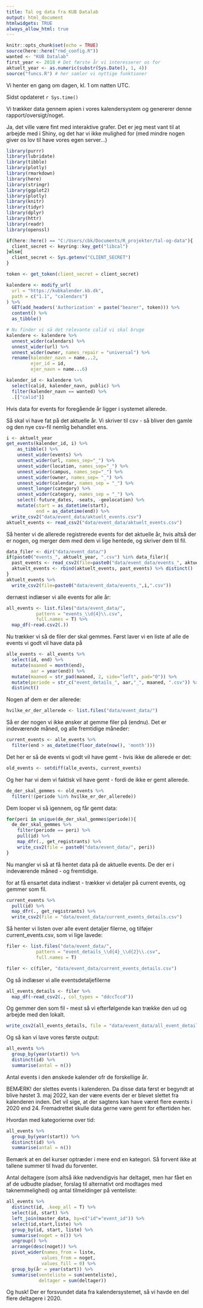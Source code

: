 ```yaml
---
title: Tal og data fra KUB Datalab
output: html_document
htmlwidgets: TRUE
always_allow_html: true
---
```

```r
knitr::opts_chunk$set(echo = TRUE)
source(here::here("rmd_config.R"))
wanted <- "KUB Datalab"
first_year <- 2018 # Det første år vi interesserer os for
aktuelt_year <- as.numeric(substr(Sys.Date(), 1, 4))
source("funcs.R") # her samler vi nyttige funktioner
```

Vi henter en gang om dagen, kl. 1 om natten UTC.

Sidst opdateret `r Sys.time()`




Vi trækker data gennem apien i vores kalendersystem og genererer denne 
rapport/oversigt/noget.

Ja, det ville være fint med interaktive grafer. Det er jeg mest vant til at 
arbejde med i Shiny, og det har vi ikke mulighed for (med mindre nogen giver
os lov til have vores egen server...)

```r
library(purrr)
library(lubridate)
library(tibble)  
library(plotly)
library(rmarkdown)
library(here)
library(stringr)
library(ggplot2)
library(plotly)
library(knitr)
library(tidyr)
library(dplyr)
library(httr) 
library(readr)
library(openssl)
```


```r
if(here::here() == "C:/Users/cbk/Documents/R_projekter/tal-og-data"){
  client_secret <- keyring::key_get("libcal")
}else{
  client_secret <- Sys.getenv("CLIENT_SECRET")
}
```

```r
token <- get_token(client_secret = client_secret)
```

```r
kalendere <- modify_url(
  url = "https://kubkalender.kb.dk",
  path = c("1.1", "calendars")
) %>% 
  GET(add_headers('Authorization' = paste("bearer", token))) %>% 
  content() %>% 
  as_tibble()
```

```r
# Nu finder vi så det relevante calid vi skal bruge
kalendere <- kalendere %>%
  unnest_wider(calendars) %>%
  unnest_wider(url) %>%
  unnest_wider(owner, names_repair = "universal") %>%
  rename(kalender_navn = name...2,
         ejer_id = id,
         ejer_navn = name...6)

kalender_id <- kalendere %>%
  select(calid, kalender_navn, public) %>%
  filter(kalender_navn == wanted) %>% 
  .[["calid"]]
```

Hvis data for events for foregående år ligger i systemet allerede.

Så skal vi have fat på det aktuelle år.
Vi skriver til csv - så bliver den gamle og den nye csv-fil nemlig 
behandlet ens.
```r
i <- aktuelt_year
get_events(kalender_id, i) %>% 
    as_tibble() %>% 
    unnest_wider(events) %>%
    unnest_wider(url, names_sep="_") %>%
    unnest_wider(location, names_sep="_") %>%
    unnest_wider(campus, names_sep="_") %>%
    unnest_wider(owner, names_sep= "_") %>%
    unnest_wider(calendar, names_sep = "_") %>% 
    unnest_longer(category) %>% 
    unnest_wider(category, names_sep = "_") %>% 
    select(-future_dates, -seats, -geolocation) %>% 
    mutate(start = as_datetime(start),
           end = as_datetime(end)) %>% 
  write_csv2("data/event_data/aktuelt_events.csv")
aktuelt_events <- read_csv2("data/event_data/aktuelt_events.csv")
```

Så henter vi de allerede registrerede events for det aktuelle år, hvis altså
der er nogen, og merger dem
med dem vi lige hentede, og skriver dem til fil.
```r
data_filer <- dir("data/event_data/")
if(paste0("events_", aktuelt_year, ".csv") %in% data_filer){
  past_events <- read_csv2(file=paste0("data/event_data/events_", aktuelt_year, ".csv"))
  aktuelt_events <- rbind(aktuelt_events, past_events) %>% distinct()
}
aktuelt_events %>% 
  write_csv2(file=paste0("data/event_data/events_",i,".csv"))
```


dernæst indlæser vi alle events for alle år:
```r
all_events <- list.files("data/event_data/", 
           pattern = "events_\\d{4}\\.csv",
           full.names = T) %>% 
  map_df(~read.csv2(.))
```

Nu trækker vi så de filer der skal gemmes. Først laver vi 
en liste af alle de events vi godt vil have data på
```r
alle_events <- all_events %>% 
  select(id, end) %>% 
  mutate(maaned = month(end),
         aar = year(end)) %>% 
  mutate(maaned = str_pad(maaned, 2, side="left", pad="0")) %>% 
  mutate(periode = str_c("event_details_", aar,"_", maaned, ".csv")) %>% 
  distinct()
```

Nogen af dem er der allerede:
```r
hvilke_er_der_allerede <- list.files("data/event_data/")
```

Så er der nogen vi ikke ønsker at gemme filer på (endnu).
Det er indeværende måned, og alle fremtidige måneder:
```r
current_events <- alle_events %>% 
  filter(end > as_datetime(floor_date(now(), 'month')))
```

Det her er så de events vi godt vil have gemt - hvis ikke de allerede 
er det:
```r
old_events <- setdiff(alle_events, current_events)
```

Og her har vi dem vi faktisk vil have gemt - fordi de ikke er gemt
allerede.
```r
de_der_skal_gemmes <- old_events %>% 
  filter(!(periode %in% hvilke_er_der_allerede))
```

Dem looper vi så igennem, og får gemt data:
```r
for(peri in unique(de_der_skal_gemmes$periode)){
  de_der_skal_gemmes %>% 
    filter(periode == peri) %>% 
    pull(id) %>% 
    map_dfr(., get_registrants) %>% 
    write_csv2(file = paste0("data/event_data/", peri))
}
```

Nu mangler vi så at få hentet data på de aktuelle events.
De der er i indeværende måned - og fremtidige.

for at få ensartet data indlæst - trækker vi detaljer på 
current events, og gemmer som fil.
```r
current_events %>% 
  pull(id) %>% 
  map_dfr(., get_registrants) %>% 
  write_csv2(file = "data/event_data/current_events_details.csv")
```

Så henter vi listen over alle event detaljer filerne, og 
tilføjer current_events.csv, som vi lige lavede:
```r
filer <- list.files("data/event_data/",
           pattern = "event_details_\\d{4}_\\d{2}\\.csv",
           full.names = T)

filer <- c(filer, "data/event_data/current_events_details.csv")
```

Og så indlæser vi alle eventsdetaljefilerne
```r
all_events_details <- filer %>% 
  map_df(~read_csv2(., col_types = "ddccTccd"))
```

Og gemmer den som fil - mest så vi efterfølgende kan trække den
ud og arbejde med den lokalt.
```r
write_csv2(all_events_details, file = "data/event_data/all_event_details")

```


Og så kan vi lave vores første output:
```r
all_events %>% 
  group_by(year(start)) %>% 
  distinct(id) %>% 
  summarise(antal = n())
```

Antal events i den ønskede kalender ofr de forskellige år.

BEMÆRK! der slettes events i kalenderen. Da disse data først er begyndt at blive
høstet 3. maj 2022, kan der være events der er blevet slettet fra kalenderen inden.
Det vil sige, at der sagtens kan have været flere events i 2020 end 24. 
Fremadrettet skulle data gerne være gemt for eftertiden her.

Hvordan med kategorierne over tid:
```r
all_events %>% 
  group_by(year(start)) %>% 
  distinct(id) %>% 
  summarise(antal = n())
```
Bemærk at en del kurser optræder i mere end en kategori. Så forvent
ikke at tallene summer til hvad du forventer.

Antal deltagere (som altså ikke nødvendigvis har deltaget, men har fået en af de udbudte pladser, forslag til alternativt ord modtages med taknemmelighed) og antal tilmeldinger på venteliste:
```r
all_events %>% 
  distinct(id, .keep_all = T) %>% 
  select(id, start) %>% 
  left_join(master_data, by=c("id"="event_id")) %>% 
  select(id,start,liste) %>% 
  group_by(id, start, liste) %>% 
  summarise(noget = n()) %>% 
  ungroup() %>% 
  arrange(desc(noget)) %>% 
  pivot_wider(names_from = liste,
             values_from = noget,
             values_fill = 0) %>% 
  group_by(år = year(start)) %>% 
  summarise(venteliste = sum(venteliste),
            deltager = sum(deltager))
```
Og husk! Der er forsvundet data fra kalendersystemet, så vi havde en del flere deltagere i 2020.
